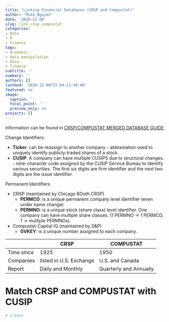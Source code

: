 ```yaml
---
title: "Linking Financial Databases (CRSP and Compustat)"
author: "Mike Nguyen"
date: '2020-12-08'
slug: link_crsp_compustat
categories:
- Data
- R
- Finance
tags:
- Academic
- data manipulation
- data
- finance
subtitle: ''
summary: ''
authors: []
lastmod: '2020-12-08T15:04:11-06:00'
featured: no
image:
  caption: ''
  focal_point: ''
  preview_only: no
projects: []
---
```


Information can be found in [CRSP/COMPUSTAT MERGED DATABASE GUIDE](https://www.otago.ac.nz/library/pdf/CRSPCompustatguide09.pdf)

Change Identifiers:  

 + **Ticker**: can be reassign to another company - abbreviation used to uniquely identify publicly-traded shares of a stock
 + **CUSIP**: A company can have multiple CUSIPS due to structural changes. - nine-character code assigned by the CUSIP Service Bureau to identify various securities. The first six digits are firm identifier and the next two digits are the issue identifier. 

Permanent Identifiers  

 * CRSP (maintained by Chicago BOoth CRSP)
    + **PERMCO**: is a unique permanent company level identifier (even under name change) 
    + **PERMNO**: is a unique stock (share class) level identifier. One company can have multiple share classes. (1 PERMNO -> 1 PERMCO, 1 -> multiple PERMNOs)
 * Compustat-Capital IQ (maintained by S&P) 
    + **GVKEY**: is a unique number assigned to each company.

| | CRSP | COMPUSTAT|
|---|---|---|
Time since | 1925| 1950|
| Companies | listed in U.S. Exchange | U.S. and Canada|
| Report | Daily and Monthly | Quarterly and Annually |


# Match CRSP and COMPUSTAT with CUSIP

```r
# create 
```

